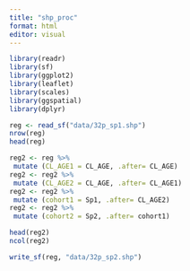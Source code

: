 ```yaml
---
title: "shp_proc"
format: html
editor: visual
---
```


```r
library(readr)
library(sf)
library(ggplot2)
library(leaflet)
library(scales)
library(ggspatial)
library(dplyr)
```

```r
reg <- read_sf("data/32p_sp1.shp")
nrow(reg)
head(reg)
```
```r

reg2 <- reg %>%
 mutate (CL_AGE1 = CL_AGE, .after= CL_AGE)
reg2 <- reg2 %>%
 mutate (CL_AGE2 = CL_AGE, .after= CL_AGE1)
reg2 <- reg2 %>%
 mutate (cohort1 = Sp1, .after= CL_AGE2)
reg2 <- reg2 %>%
 mutate (cohort2 = Sp2, .after= cohort1)

```

```r
head(reg2)
ncol(reg2)
```

```r
write_sf(reg, "data/32p_sp2.shp")
```
